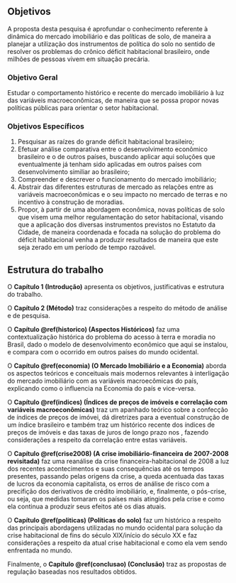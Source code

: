 <!--
This is for including Chapter 1.  Notice that it's also good practice to name your chunk.  This will help you debug potential issues as you knit.  The chunk above is called intro and the one below is called chapter1.  Feel free to change the name of the Rmd file as you wish, but don't forget to change it here from chap1.Rmd.
-->

<!--
The {#rmd-basics} text after the chapter declaration will allow us to link throughout the document back to the beginning of Chapter 1.  These labels will automatically be generated (if not specified) by changing the spaces to hyphens and capital letters to lowercase.  Look for the reference to this label at the beginning of Chapter 2.
-->


## Objetivos

A proposta desta pesquisa é aprofundar o conhecimento referente à dinâmica do
mercado imobiliário e das políticas de solo, de maneira a planejar a utilização
dos instrumentos de política do solo no sentido de resolver os problemas do
crônico déficit habitacional brasileiro, onde milhões de pessoas vivem em
situação precária.

### Objetivo Geral

Estudar o comportamento histórico e recente do mercado imobiliário à luz das
variáveis macroeconômicas, de maneira que se possa propor novas políticas
públicas para orientar o setor habitacional.

### Objetivos Específicos 

1. Pesquisar as raízes do grande déficit habitacional brasileiro;
2. Efetuar análise comparativa entre o desenvolvimento econômico brasileiro e o
de outros países, buscando aplicar aqui soluções que eventualmente já tenham 
sido aplicadas em outros países com desenvolvimento similiar ao brasileiro;
3. Compreender e descrever o funcionamento do mercado imobiliário;
4. Abstrair das diferentes estruturas de mercado as relações entre as variáveis
macroeconômicas e o seu impacto no mercado de terras e no incentivo à construção
de moradias.
5. Propor, à partir de uma abordagem econômica, novas políticas de solo que
visem uma melhor regulamentação do setor habitacional, visando que a aplicação
dos diversas instrumentos previstos no Estatuto da Cidade, de maneira coordenada
e focada na solução do problema do déficit habitacional venha a produzir
resultados de maneira que este seja zerado em um período de tempo razoável.

## Estrutura do trabalho

O **Capítulo 1 (Introdução)**  apresenta os objetivos, justificativas e
estrutura do trabalho. 

O **Capítulo 2 (Método)** traz considerações a respeito do método de análise e
de pesquisa.

O **Capítulo \@ref(historico) (Aspectos Históricos)** faz uma contextualização
histórica do problema do acesso à terra e moradia no Brasil, dado o modelo de
desenvolvimento econômico que aqui se instalou, e compara com o ocorrido em
outros países do mundo ocidental.

O **Capítulo \@ref(economia) (O Mercado Imobiliário e a Economia)** aborda os
aspectos teóricos e conceituais mais modernos relevantes à interligação do
mercado imobiliário com as variáveis macroecômicas do país, explicando como o
\gls{MI} influencia na Economia do país e vice-versa.

O **Capítulo \@ref(indices) (Índices de preços de imóveis e correlação com
variáveis macroeconômicas)** traz um apanhado teórico sobre a confecção de
índices de preços de imóvei, dá diretrizes para a eventual construção de um
índice brasileiro e também traz um histórico recente dos índices de preços de
imóveis e das taxas de juros de longo prazo nos \gls{EUA}, fazendo considerações
a respeito da correlação entre estas variáveis.

O **Capítulo \@ref(crise2008) (A crise imobiliário-financeira de 2007-2008
revisitada)** faz uma reanálise da crise financeira-habitacional de 2008 a luz
dos recentes acontecimentos e suas consequências até os tempos presentes,
passando pelas origens da crise, a queda acentuada das taxas de lucros da
economia capitalista, os erros de análise de risco com a precifição dos
derivativos de crédito imobiliário, e, finalmente, o pós-crise, ou seja, que
medidas tomaram os países mais atingidos pela crise e como ela continua a
produzir seus efeitos até os dias atuais.

O **Capítulo \@ref(politicas) (Políticas do solo)** faz um histórico a
respeito das principais abordagens utilizadas no mundo ocidental para solução da
crise habitacional de fins do século XIX/início do século XX e faz considerações
a respeito da atual crise habitacional e como ela vem sendo enfrentada no mundo.

Finalmente, o **Capítulo \@ref(conclusao) (Conclusão)** traz as propostas de 
regulação baseadas nos resultados obtidos.

